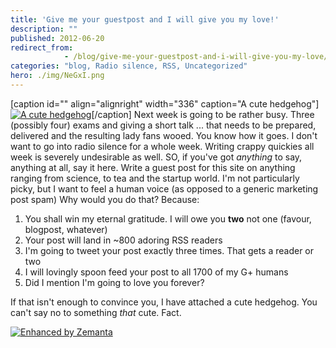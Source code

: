 ```yaml
---
title: 'Give me your guestpost and I will give you my love!'
description: ""
published: 2012-06-20
redirect_from: 
            - /blog/give-me-your-guestpost-and-i-will-give-you-my-love/swizec/4691
categories: "blog, Radio silence, RSS, Uncategorized"
hero: ./img/NeGxI.png
---
```


\[caption id="" align="alignright" width="336" caption="A cute hedgehog"][![A cute hedgehog](./img/NeGxI.png "A cute hedgehog")](http://thecuteoftheday.tumblr.com/post/23988752978/via-my-friend-decided-to-give-her-hedgehog-a)\[/caption] Next week is going to be rather busy. Three (possibly four) exams and giving a short talk ... that needs to be prepared, delivered and the resulting lady fans wooed. You know how it goes. I don't want to go into radio silence for a whole week. Writing crappy quickies all week is severely undesirable as well. SO, if you've got _anything_ to say, anything at all, say it here. Write a guest post for this site on anything ranging from science, to tea and the startup world. I'm not particularly picky, but I want to feel a human voice (as opposed to a generic marketing post spam) Why would you do that? Because:

1.  You shall win my eternal gratitude. I will owe you **two** not one (favour, blogpost, whatever)
2.  Your post will land in ~800 adoring RSS readers
3.  I'm going to tweet your post exactly three times. That gets a reader or two
4.  I will lovingly spoon feed your post to all 1700 of my G+ humans
5.  Did I mention I'm going to love you forever?

If that isn't enough to convince you, I have attached a cute hedgehog. You can't say no to something _that_ cute. Fact.

[![Enhanced by Zemanta](http://img.zemanta.com/zemified_e.png?x-id=52e52a66-a751-4359-8e0c-782dedbbe282)](http://www.zemanta.com/?px "Enhanced by Zemanta")
